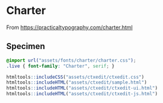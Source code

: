 # Charter

From <https://practicaltypography.com/charter.html>

## Specimen

```css
@import url("assets/fonts/charter/charter.css");
.live { font-family: "Charter", serif; }
```

```r
htmltools::includeCSS("assets/ctxedit/ctxedit.css")
htmltools::includeHTML("assets/ctxedit/sample.html")
htmltools::includeHTML("assets/ctxedit/ctxedit-ui.html")
htmltools::includeHTML("assets/ctxedit/ctxedit-js.html")
```
